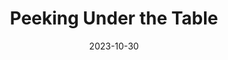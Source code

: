 ---
title: "Peeking Under the Table"
date: "2023-10-30"
slug: "peeking-under-the-table"
heroimage: "./20231030_121442.jpg"
heroimage_alt: "Noodle is a doodle."
---